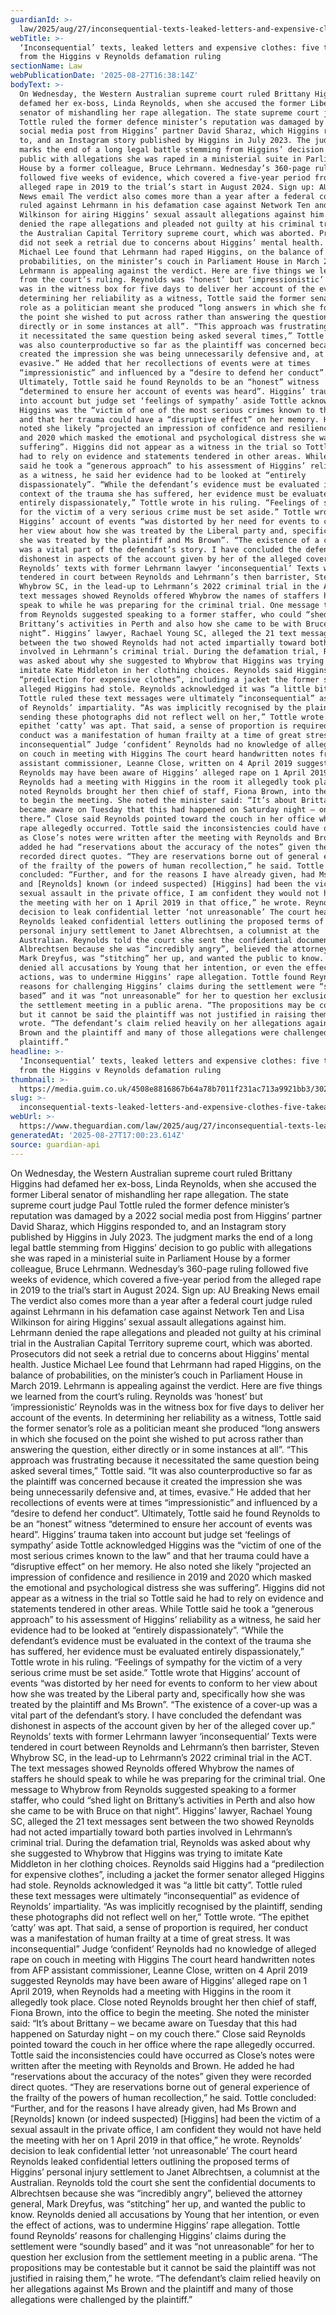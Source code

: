 ```yaml
---
guardianId: >-
  law/2025/aug/27/inconsequential-texts-leaked-letters-and-expensive-clothes-five-takeaways-from-the-higgins-v-reynolds-defamation-ruling-ntwnfb
webTitle: >-
  ‘Inconsequential’ texts, leaked letters and expensive clothes: five takeaways
  from the Higgins v Reynolds defamation ruling
sectionName: Law
webPublicationDate: '2025-08-27T16:38:14Z'
bodyText: >-
  On Wednesday, the Western Australian supreme court ruled Brittany Higgins had
  defamed her ex-boss, Linda Reynolds, when she accused the former Liberal
  senator of mishandling her rape allegation. The state supreme court judge Paul
  Tottle ruled the former defence minister’s reputation was damaged by a 2022
  social media post from Higgins’ partner David Sharaz, which Higgins responded
  to, and an Instagram story published by Higgins in July 2023. The judgment
  marks the end of a long legal battle stemming from Higgins’ decision to go
  public with allegations she was raped in a ministerial suite in Parliament
  House by a former colleague, Bruce Lehrmann. Wednesday’s 360-page ruling
  followed five weeks of evidence, which covered a five-year period from the
  alleged rape in 2019 to the trial’s start in August 2024. Sign up: AU Breaking
  News email The verdict also comes more than a year after a federal court judge
  ruled against Lehrmann in his defamation case against Network Ten and Lisa
  Wilkinson for airing Higgins’ sexual assault allegations against him. Lehrmann
  denied the rape allegations and pleaded not guilty at his criminal trial in
  the Australian Capital Territory supreme court, which was aborted. Prosecutors
  did not seek a retrial due to concerns about Higgins’ mental health. Justice
  Michael Lee found that Lehrmann had raped Higgins, on the balance of
  probabilities, on the minister’s couch in Parliament House in March 2019.
  Lehrmann is appealing against the verdict. Here are five things we learned
  from the court’s ruling. Reynolds was ‘honest’ but ‘impressionistic’ Reynolds
  was in the witness box for five days to deliver her account of the events. In
  determining her reliability as a witness, Tottle said the former senator’s
  role as a politician meant she produced “long answers in which she focused on
  the point she wished to put across rather than answering the question, either
  directly or in some instances at all”. “This approach was frustrating because
  it necessitated the same question being asked several times,” Tottle said. “It
  was also counterproductive so far as the plaintiff was concerned because it
  created the impression she was being unnecessarily defensive and, at times,
  evasive.” He added that her recollections of events were at times
  “impressionistic” and influenced by a “desire to defend her conduct”.
  Ultimately, Tottle said he found Reynolds to be an “honest” witness
  “determined to ensure her account of events was heard”. Higgins’ trauma taken
  into account but judge set ‘feelings of sympathy’ aside Tottle acknowledged
  Higgins was the “victim of one of the most serious crimes known to the law”
  and that her trauma could have a “disruptive effect” on her memory. He also
  noted she likely “projected an impression of confidence and resilience in 2019
  and 2020 which masked the emotional and psychological distress she was
  suffering”. Higgins did not appear as a witness in the trial so Tottle said he
  had to rely on evidence and statements tendered in other areas. While Tottle
  said he took a “generous approach” to his assessment of Higgins’ reliability
  as a witness, he said her evidence had to be looked at “entirely
  dispassionately”. “While the defendant’s evidence must be evaluated in the
  context of the trauma she has suffered, her evidence must be evaluated
  entirely dispassionately,” Tottle wrote in his ruling. “Feelings of sympathy
  for the victim of a very serious crime must be set aside.” Tottle wrote that
  Higgins’ account of events “was distorted by her need for events to conform to
  her view about how she was treated by the Liberal party and, specifically how
  she was treated by the plaintiff and Ms Brown”. “The existence of a cover-up
  was a vital part of the defendant’s story. I have concluded the defendant was
  dishonest in aspects of the account given by her of the alleged cover up.”
  Reynolds’ texts with former Lehrmann lawyer ‘inconsequential’ Texts were
  tendered in court between Reynolds and Lehrmann’s then barrister, Steven
  Whybrow SC, in the lead-up to Lehrmann’s 2022 criminal trial in the ACT. The
  text messages showed Reynolds offered Whybrow the names of staffers he should
  speak to while he was preparing for the criminal trial. One message to Whybrow
  from Reynolds suggested speaking to a former staffer, who could “shed light on
  Brittany’s activities in Perth and also how she came to be with Bruce on that
  night”. Higgins’ lawyer, Rachael Young SC, alleged the 21 text messages sent
  between the two showed Reynolds had not acted impartially toward both parties
  involved in Lehrmann’s criminal trial. During the defamation trial, Reynolds
  was asked about why she suggested to Whybrow that Higgins was trying to
  imitate Kate Middleton in her clothing choices. Reynolds said Higgins had a
  “predilection for expensive clothes”, including a jacket the former senator
  alleged Higgins had stole. Reynolds acknowledged it was “a little bit catty”.
  Tottle ruled these text messages were ultimately “inconsequential” as evidence
  of Reynolds’ impartiality. “As was implicitly recognised by the plaintiff,
  sending these photographs did not reflect well on her,” Tottle wrote. “The
  epithet ‘catty’ was apt. That said, a sense of proportion is required, her
  conduct was a manifestation of human frailty at a time of great stress. It was
  inconsequential” Judge ‘confident’ Reynolds had no knowledge of alleged rape
  on couch in meeting with Higgins The court heard handwritten notes from AFP
  assistant commissioner, Leanne Close, written on 4 April 2019 suggested
  Reynolds may have been aware of Higgins’ alleged rape on 1 April 2019, when
  Reynolds had a meeting with Higgins in the room it allegedly took place. Close
  noted Reynolds brought her then chief of staff, Fiona Brown, into the office
  to begin the meeting. She noted the minister said: “It’s about Brittany – we
  became aware on Tuesday that this had happened on Saturday night – on my couch
  there.” Close said Reynolds pointed toward the couch in her office where the
  rape allegedly occurred. Tottle said the inconsistencies could have occurred
  as Close’s notes were written after the meeting with Reynolds and Brown. He
  added he had “reservations about the accuracy of the notes” given they were
  recorded direct quotes. “They are reservations borne out of general experience
  of the frailty of the powers of human recollection,” he said. Tottle
  concluded: “Further, and for the reasons I have already given, had Ms Brown
  and [Reynolds] known (or indeed suspected) [Higgins] had been the victim of a
  sexual assault in the private office, I am confident they would not have held
  the meeting with her on 1 April 2019 in that office,” he wrote. Reynolds’
  decision to leak confidential letter ‘not unreasonable’ The court heard
  Reynolds leaked confidential letters outlining the proposed terms of Higgins’
  personal injury settlement to Janet Albrechtsen, a columnist at the
  Australian. Reynolds told the court she sent the confidential documents to
  Albrechtsen because she was “incredibly angry”, believed the attorney general,
  Mark Dreyfus, was “stitching” her up, and wanted the public to know. Reynolds
  denied all accusations by Young that her intention, or even the effect of
  actions, was to undermine Higgins’ rape allegation. Tottle found Reynolds’
  reasons for challenging Higgins’ claims during the settlement were “soundly
  based” and it was “not unreasonable” for her to question her exclusion from
  the settlement meeting in a public arena. “The propositions may be contestable
  but it cannot be said the plaintiff was not justified in raising them,” he
  wrote. “The defendant’s claim relied heavily on her allegations against Ms
  Brown and the plaintiff and many of those allegations were challenged by the
  plaintiff.”
headline: >-
  ‘Inconsequential’ texts, leaked letters and expensive clothes: five takeaways
  from the Higgins v Reynolds defamation ruling
thumbnail: >-
  https://media.guim.co.uk/4508e8816867b64a78b7011f231ac713a9921bb3/302_0_1875_1500/500.jpg
slug: >-
  inconsequential-texts-leaked-letters-and-expensive-clothes-five-takeaways-from-the-higgins-v-reynolds-defamation-ruling
webUrl: >-
  https://www.theguardian.com/law/2025/aug/27/inconsequential-texts-leaked-letters-and-expensive-clothes-five-takeaways-from-the-higgins-v-reynolds-defamation-ruling-ntwnfb
generatedAt: '2025-08-27T17:00:23.614Z'
source: guardian-api
---
```

On Wednesday, the Western Australian supreme court ruled Brittany Higgins had defamed her ex-boss, Linda Reynolds, when she accused the former Liberal senator of mishandling her rape allegation. The state supreme court judge Paul Tottle ruled the former defence minister’s reputation was damaged by a 2022 social media post from Higgins’ partner David Sharaz, which Higgins responded to, and an Instagram story published by Higgins in July 2023. The judgment marks the end of a long legal battle stemming from Higgins’ decision to go public with allegations she was raped in a ministerial suite in Parliament House by a former colleague, Bruce Lehrmann. Wednesday’s 360-page ruling followed five weeks of evidence, which covered a five-year period from the alleged rape in 2019 to the trial’s start in August 2024. Sign up: AU Breaking News email The verdict also comes more than a year after a federal court judge ruled against Lehrmann in his defamation case against Network Ten and Lisa Wilkinson for airing Higgins’ sexual assault allegations against him. Lehrmann denied the rape allegations and pleaded not guilty at his criminal trial in the Australian Capital Territory supreme court, which was aborted. Prosecutors did not seek a retrial due to concerns about Higgins’ mental health. Justice Michael Lee found that Lehrmann had raped Higgins, on the balance of probabilities, on the minister’s couch in Parliament House in March 2019. Lehrmann is appealing against the verdict. Here are five things we learned from the court’s ruling. Reynolds was ‘honest’ but ‘impressionistic’ Reynolds was in the witness box for five days to deliver her account of the events. In determining her reliability as a witness, Tottle said the former senator’s role as a politician meant she produced “long answers in which she focused on the point she wished to put across rather than answering the question, either directly or in some instances at all”. “This approach was frustrating because it necessitated the same question being asked several times,” Tottle said. “It was also counterproductive so far as the plaintiff was concerned because it created the impression she was being unnecessarily defensive and, at times, evasive.” He added that her recollections of events were at times “impressionistic” and influenced by a “desire to defend her conduct”. Ultimately, Tottle said he found Reynolds to be an “honest” witness “determined to ensure her account of events was heard”. Higgins’ trauma taken into account but judge set ‘feelings of sympathy’ aside Tottle acknowledged Higgins was the “victim of one of the most serious crimes known to the law” and that her trauma could have a “disruptive effect” on her memory. He also noted she likely “projected an impression of confidence and resilience in 2019 and 2020 which masked the emotional and psychological distress she was suffering”. Higgins did not appear as a witness in the trial so Tottle said he had to rely on evidence and statements tendered in other areas. While Tottle said he took a “generous approach” to his assessment of Higgins’ reliability as a witness, he said her evidence had to be looked at “entirely dispassionately”. “While the defendant’s evidence must be evaluated in the context of the trauma she has suffered, her evidence must be evaluated entirely dispassionately,” Tottle wrote in his ruling. “Feelings of sympathy for the victim of a very serious crime must be set aside.” Tottle wrote that Higgins’ account of events “was distorted by her need for events to conform to her view about how she was treated by the Liberal party and, specifically how she was treated by the plaintiff and Ms Brown”. “The existence of a cover-up was a vital part of the defendant’s story. I have concluded the defendant was dishonest in aspects of the account given by her of the alleged cover up.” Reynolds’ texts with former Lehrmann lawyer ‘inconsequential’ Texts were tendered in court between Reynolds and Lehrmann’s then barrister, Steven Whybrow SC, in the lead-up to Lehrmann’s 2022 criminal trial in the ACT. The text messages showed Reynolds offered Whybrow the names of staffers he should speak to while he was preparing for the criminal trial. One message to Whybrow from Reynolds suggested speaking to a former staffer, who could “shed light on Brittany’s activities in Perth and also how she came to be with Bruce on that night”. Higgins’ lawyer, Rachael Young SC, alleged the 21 text messages sent between the two showed Reynolds had not acted impartially toward both parties involved in Lehrmann’s criminal trial. During the defamation trial, Reynolds was asked about why she suggested to Whybrow that Higgins was trying to imitate Kate Middleton in her clothing choices. Reynolds said Higgins had a “predilection for expensive clothes”, including a jacket the former senator alleged Higgins had stole. Reynolds acknowledged it was “a little bit catty”. Tottle ruled these text messages were ultimately “inconsequential” as evidence of Reynolds’ impartiality. “As was implicitly recognised by the plaintiff, sending these photographs did not reflect well on her,” Tottle wrote. “The epithet ‘catty’ was apt. That said, a sense of proportion is required, her conduct was a manifestation of human frailty at a time of great stress. It was inconsequential” Judge ‘confident’ Reynolds had no knowledge of alleged rape on couch in meeting with Higgins The court heard handwritten notes from AFP assistant commissioner, Leanne Close, written on 4 April 2019 suggested Reynolds may have been aware of Higgins’ alleged rape on 1 April 2019, when Reynolds had a meeting with Higgins in the room it allegedly took place. Close noted Reynolds brought her then chief of staff, Fiona Brown, into the office to begin the meeting. She noted the minister said: “It’s about Brittany – we became aware on Tuesday that this had happened on Saturday night – on my couch there.” Close said Reynolds pointed toward the couch in her office where the rape allegedly occurred. Tottle said the inconsistencies could have occurred as Close’s notes were written after the meeting with Reynolds and Brown. He added he had “reservations about the accuracy of the notes” given they were recorded direct quotes. “They are reservations borne out of general experience of the frailty of the powers of human recollection,” he said. Tottle concluded: “Further, and for the reasons I have already given, had Ms Brown and [Reynolds] known (or indeed suspected) [Higgins] had been the victim of a sexual assault in the private office, I am confident they would not have held the meeting with her on 1 April 2019 in that office,” he wrote. Reynolds’ decision to leak confidential letter ‘not unreasonable’ The court heard Reynolds leaked confidential letters outlining the proposed terms of Higgins’ personal injury settlement to Janet Albrechtsen, a columnist at the Australian. Reynolds told the court she sent the confidential documents to Albrechtsen because she was “incredibly angry”, believed the attorney general, Mark Dreyfus, was “stitching” her up, and wanted the public to know. Reynolds denied all accusations by Young that her intention, or even the effect of actions, was to undermine Higgins’ rape allegation. Tottle found Reynolds’ reasons for challenging Higgins’ claims during the settlement were “soundly based” and it was “not unreasonable” for her to question her exclusion from the settlement meeting in a public arena. “The propositions may be contestable but it cannot be said the plaintiff was not justified in raising them,” he wrote. “The defendant’s claim relied heavily on her allegations against Ms Brown and the plaintiff and many of those allegations were challenged by the plaintiff.”
